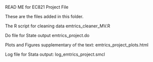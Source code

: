 
READ ME for EC821 Project File

These are the files added in this folder.


The R script for cleaning data
emtrics_cleaner_MV.R


Do file for State output
emtrics_project.do


Plots and Figures supplementary of the text:
emtrics_project_plots.html


Log  file for Stata output:
log_emtrics_project.smcl